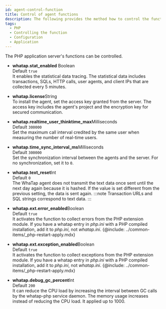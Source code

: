 ```yaml
---
id: agent-control-function
title: Control of agent functions
description: The following provides the method how to control the functions of the application server.
tags:
  - PHP
  - Controlling the function
  - Configuration
  - Application
---
```


The PHP application server's functions can be controlled.

-   **whatap.stat_enabled** <span class='type'>Boolean</span><br/>
    Default `true`<br/>
      It enables the statistical data tracing. The statistical data includes transactions, SQLs, HTTP calls, user agents, and client IPs that are collected every 5 minutes.

-   **whatap.license**<span class='type'>String</span><br/>
    To install the agent, set the access key granted from the server. The access key includes the agent's project and the encryption key for secured communication.

-   **whatap.realtime_user_thinktime_max**<span class='type'>Milliseconds</span><br/>
      Default `300000`<br/>
      Set the maximum call interval credited by the same user when measuring the number of real-time users.

-   **whatap.time_sync_interval_ms**<span class='type'>Milliseconds</span><br/>
    Default `300000`<br/>
    Set the synchronization interval between the agents and the server. For no synchronization, set it to `0`.

-   **whatap.text_reset**<span class='type'>Int</span><br/>
        Default `0`<br/>
        The WhaTap agent does not transmit the text data once sent until the next day again because it is hashed. If the value is set different from the previous setting, the data is sent again.
    :::note
    Transaction URLs and SQL strings correspond to text data.
    :::

-   **whatap.ext.error_enabled**<span class='type'>Boolean</span><br/>
        Default `true`<br/>
        It activates the function to collect errors from the PHP extension module. If you have a whatap entry in _php.ini_ with a PHP compiled installation, add it to _php.ini_, not _whatap.ini_.
    {@include: ../common-items/_php-restart-apply.mdx}

-   **whatap.ext.exception_enabled**<span class='type'>Boolean</span><br/>
        Default `true`<br/>
        It activates the function to collect exceptions from the PHP extension module. If you have a whatap entry in _php.ini_ with a PHP compiled installation, add it to _php.ini_, not _whatap.ini_.
    {@include: ../common-items/_php-restart-apply.mdx}

-   **whatap.debug_gc_percent**<span class='type'>Int</span><br/>
      Default `200`<br/> 
      It can reduce the CPU load by increasing the interval between GC calls by the whatap-php service daemon. The memory usage increases instead of reducing the CPU load. It applied up to 1000.
